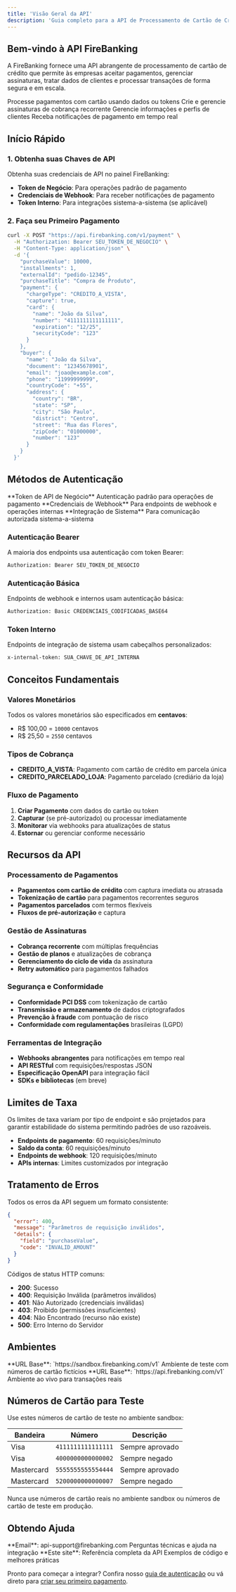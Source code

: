 ```yaml
---
title: 'Visão Geral da API'
description: 'Guia completo para a API de Processamento de Cartão de Crédito FireBanking'
---
```


## Bem-vindo à API FireBanking

A FireBanking fornece uma API abrangente de processamento de cartão de crédito que permite às empresas aceitar pagamentos, gerenciar assinaturas, tratar dados de clientes e processar transações de forma segura e em escala.

<CardGroup cols={2}>
  <Card title="Pagamentos" icon="credit-card" href="/api-reference/payment/create">
    Processe pagamentos com cartão usando dados ou tokens
  </Card>
  <Card title="Assinaturas" icon="repeat" href="/api-reference/subscription/create">
    Crie e gerencie assinaturas de cobrança recorrente
  </Card>
  <Card title="Compradores" icon="users" href="/api-reference/buyer/create">
    Gerencie informações e perfis de clientes
  </Card>
  <Card title="Webhooks" icon="webhook" href="/api-reference/webhooks/barte">
    Receba notificações de pagamento em tempo real
  </Card>
</CardGroup>

## Início Rápido

### 1. Obtenha suas Chaves de API

Obtenha suas credenciais de API no painel FireBanking:
- **Token de Negócio**: Para operações padrão de pagamento
- **Credenciais de Webhook**: Para receber notificações de pagamento
- **Token Interno**: Para integrações sistema-a-sistema (se aplicável)

### 2. Faça seu Primeiro Pagamento

```bash Primeira Requisição de Pagamento
curl -X POST "https://api.firebanking.com/v1/payment" \
  -H "Authorization: Bearer SEU_TOKEN_DE_NEGOCIO" \
  -H "Content-Type: application/json" \
  -d '{
    "purchaseValue": 10000,
    "installments": 1,
    "externalId": "pedido-12345",
    "purchaseTitle": "Compra de Produto",
    "payment": {
      "chargeType": "CREDITO_A_VISTA",
      "capture": true,
      "card": {
        "name": "João da Silva",
        "number": "4111111111111111",
        "expiration": "12/25",
        "securityCode": "123"
      }
    },
    "buyer": {
      "name": "João da Silva",
      "document": "12345678901",
      "email": "joao@example.com",
      "phone": "11999999999",
      "countryCode": "+55",
      "address": {
        "country": "BR",
        "state": "SP",
        "city": "São Paulo",
        "district": "Centro", 
        "street": "Rua das Flores",
        "zipCode": "01000000",
        "number": "123"
      }
    }
  }'
```

## Métodos de Autenticação

<CardGroup cols={3}>
  <Card title="Token Bearer" icon="key">
    **Token de API de Negócio**  
    Autenticação padrão para operações de pagamento
  </Card>
  <Card title="Auth Básica" icon="shield">
    **Credenciais de Webhook**  
    Para endpoints de webhook e operações internas
  </Card>
  <Card title="Token Interno" icon="gear">
    **Integração de Sistema**  
    Para comunicação autorizada sistema-a-sistema
  </Card>
</CardGroup>

### Autenticação Bearer
A maioria dos endpoints usa autenticação com token Bearer:

```bash
Authorization: Bearer SEU_TOKEN_DE_NEGOCIO
```

### Autenticação Básica
Endpoints de webhook e internos usam autenticação básica:

```bash
Authorization: Basic CREDENCIAIS_CODIFICADAS_BASE64
```

### Token Interno
Endpoints de integração de sistema usam cabeçalhos personalizados:

```bash
x-internal-token: SUA_CHAVE_DE_API_INTERNA
```

## Conceitos Fundamentais

### Valores Monetários
Todos os valores monetários são especificados em **centavos**:
- R$ 100,00 = `10000` centavos
- R$ 25,50 = `2550` centavos

### Tipos de Cobrança
- **CREDITO_A_VISTA**: Pagamento com cartão de crédito em parcela única
- **CREDITO_PARCELADO_LOJA**: Pagamento parcelado (crediário da loja)

### Fluxo de Pagamento
1. **Criar Pagamento** com dados do cartão ou token
2. **Capturar** (se pré-autorizado) ou processar imediatamente  
3. **Monitorar** via webhooks para atualizações de status
4. **Estornar** ou gerenciar conforme necessário

## Recursos da API

### Processamento de Pagamentos
- **Pagamentos com cartão de crédito** com captura imediata ou atrasada
- **Tokenização de cartão** para pagamentos recorrentes seguros
- **Pagamentos parcelados** com termos flexíveis
- **Fluxos de pré-autorização** e captura

### Gestão de Assinaturas
- **Cobrança recorrente** com múltiplas frequências
- **Gestão de planos** e atualizações de cobrança
- **Gerenciamento do ciclo de vida** da assinatura
- **Retry automático** para pagamentos falhados

### Segurança e Conformidade
- **Conformidade PCI DSS** com tokenização de cartão
- **Transmissão e armazenamento** de dados criptografados
- **Prevenção à fraude** com pontuação de risco
- **Conformidade com regulamentações** brasileiras (LGPD)

### Ferramentas de Integração
- **Webhooks abrangentes** para notificações em tempo real
- **API RESTful** com requisições/respostas JSON
- **Especificação OpenAPI** para integração fácil
- **SDKs e bibliotecas** (em breve)

## Limites de Taxa

<Info>
  Os limites de taxa variam por tipo de endpoint e são projetados para garantir estabilidade do sistema permitindo padrões de uso razoáveis.
</Info>

- **Endpoints de pagamento**: 60 requisições/minuto
- **Saldo da conta**: 60 requisições/minuto  
- **Endpoints de webhook**: 120 requisições/minuto
- **APIs internas**: Limites customizados por integração

## Tratamento de Erros

Todos os erros da API seguem um formato consistente:

```json Resposta de Erro
{
  "error": 400,
  "message": "Parâmetros de requisição inválidos",
  "details": {
    "field": "purchaseValue",
    "code": "INVALID_AMOUNT"
  }
}
```

Códigos de status HTTP comuns:
- **200**: Sucesso
- **400**: Requisição Inválida (parâmetros inválidos)
- **401**: Não Autorizado (credenciais inválidas)
- **403**: Proibido (permissões insuficientes)
- **404**: Não Encontrado (recurso não existe)
- **500**: Erro Interno do Servidor

## Ambientes

<CardGroup cols={2}>
  <Card title="Sandbox" icon="flask">
    **URL Base**: `https://sandbox.firebanking.com/v1`  
    Ambiente de teste com números de cartão fictícios
  </Card>
  <Card title="Produção" icon="globe">
    **URL Base**: `https://api.firebanking.com/v1`  
    Ambiente ao vivo para transações reais
  </Card>
</CardGroup>

## Números de Cartão para Teste

Use estes números de cartão de teste no ambiente sandbox:

| Bandeira | Número | Descrição |
|----------|--------|-----------|
| Visa | `4111111111111111` | Sempre aprovado |
| Visa | `4000000000000002` | Sempre negado |
| Mastercard | `5555555555554444` | Sempre aprovado |
| Mastercard | `5200000000000007` | Sempre negado |

<Warning>
  Nunca use números de cartão reais no ambiente sandbox ou números de cartão de teste em produção.
</Warning>

## Obtendo Ajuda

<CardGroup cols={2}>
  <Card title="Suporte da API" icon="envelope">
    **Email**: api-support@firebanking.com  
    Perguntas técnicas e ajuda na integração
  </Card>
  <Card title="Documentação" icon="book">
    **Este site**: Referência completa da API  
    Exemplos de código e melhores práticas
  </Card>
</CardGroup>

Pronto para começar a integrar? Confira nosso [guia de autenticação](/authentication) ou vá direto para [criar seu primeiro pagamento](/api-reference/payment/create).